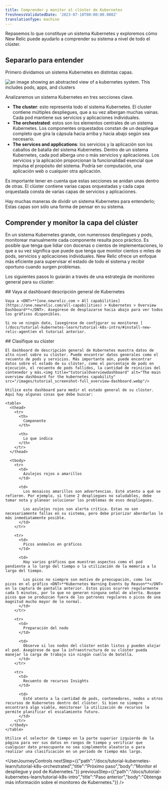 ```yaml
---
title: Comprender y monitor el clúster de Kubernetes
freshnessValidatedDate: '2023-07-18T00:00:00.000Z'
translationType: machine
---
```


Repasemos lo que constituye un sistema Kubernetes y exploremos cómo New Relic puede ayudarlo a comprender su sistema a nivel de todo el clúster.

## Separarlo para entender

Primero dividamos un sistema Kubernetes en distintas capas.

<img
  title="k8sDiagramContext"
  alt="an image showing an abstracted view of a kubernetes system. This includes pods, apps, and clusters"
  src="/images/tutorials_diagram_kubernetes-overview.webp"
/>

Analizaremos un sistema Kubernetes en tres secciones clave.

* <DNT>**The cluster**</DNT>: esto representa todo el sistema Kubernetes. El cluster contiene múltiples despliegues, que a su vez albergan muchas vainas. Cada pod mantiene sus servicios y aplicaciones individuales.
* <DNT>**The orchestrated**</DNT>: estos son los elementos centrales de un sistema Kubernetes. Los componentes orquestados constan de un despliegue completo que gira la cápsula hacia arriba y hacia abajo según sea necesario.
* <DNT>**The services and applications**</DNT>: los servicios y la aplicación son los caballos de batalla del sistema Kubernetes. Dentro de un sistema Kubernetes, cada pod alberga uno o más servicios y aplicaciones. Los servicios y la aplicación proporcionan la funcionalidad esencial que impulsa el propósito del sistema. Podría ser computación, una aplicación web o cualquier otra aplicación.

Es importante tener en cuenta que estas secciones se anidan unas dentro de otras. El clúster contiene varias capas orquestadas y cada capa orquestada consta de varias capas de servicios y aplicaciones.

<Callout variant="important">
  Hay muchas maneras de dividir un sistema Kubernetes para entenderlo; Estas capas son sólo una forma de pensar en su sistema.
</Callout>

## Comprender y monitor la capa del clúster

En un sistema Kubernetes grande, con numerosos despliegues y pods, monitorear manualmente cada componente resulta poco práctico. Es posible que tenga que lidiar con docenas o cientos de implementaciones, lo que a su vez significa que puede que tenga que monitor cientos o miles de pods, servicios y aplicaciones individuales. New Relic ofrece un enfoque más eficiente para supervisar el estado de todo el sistema y recibir <InlinePopover type="alerts"/>oportuno cuando surgen problemas.

Los siguientes pasos lo guiarán a través de una estrategia de monitoreo general para su clúster:

<Steps>
  <Step>
    ## Vaya al dashboard descripción general de Kubernetes

    Vaya a <DNT>**[one.newrelic.com > All capabilities](https://one.newrelic.com/all-capabilities) > Kubernetes > Overview Dashboard**</DNT>. Asegúrese de desplazarse hacia abajo para ver todos los gráficos disponibles.

    Si no ve ningún dato, [asegúrese de configurar su monitoreo ](/docs/tutorial-kubernetes-learn/tutorial-k8s-intro/#install-new-relic-agent)en el tutorial anterior.
  </Step>

  <Step>
    ## Clasifique su clúster

    El dashboard de descripción general de Kubernetes muestra datos de alto nivel sobre su clúster. Puede encontrar datos generales como el recuento de pods y servicios. Más importante aún, puede encontrar datos sobre el estado de su clúster, como el porcentaje de pods en ejecución, el recuento de pods fallidos, la cantidad de reinicios del contenedor y más.<img title="tutorialOverviewdashboard" alt="The main overview dashboard for the kubernetes capability" src="/images/tutorial_screenshot-full_overview-dashboard.webp"/>

    Utilice este dashboard para medir el estado general de su clúster. Aquí hay algunas cosas que debe buscar:

    <table>
      <thead>
        <tr>
          <th>
            Componente
          </th>

          <th>
            Lo que indica
          </th>
        </tr>
      </thead>

      <tbody>
        <tr>
          <td>
            Azulejos rojos o amarillos
          </td>

          <td>
            Los mosaicos amarillos son advertencias. Esté atento a qué se refieren. Por ejemplo, si tiene 2 despliegues no saludables, debe tomar nota y planear solucionar los problemas de esos despliegues.

            Los azulejos rojos son alerta crítica. Estas no son necesariamente fallas en su sistema, pero debe priorizar abordarlas lo más inmediatamente posible.
          </td>
        </tr>

        <tr>
          <td>
            Picos anómalos en gráficos
          </td>

          <td>
            Hay varios gráficos que muestran aspectos como el pod pendiente a lo largo del tiempo o la utilización de la memoria a lo largo del tiempo.

            Los picos no siempre son motivo de preocupación, como los picos en el gráfico <DNT>**Kubernetes Warning Events by Reason**</DNT> en la captura de pantalla anterior. Estos picos ocurren regularmente cada 5 minutos, por lo que no generan ninguna señal de alerta. Busque picos que se produzcan fuera de los patrones regulares o picos de una magnitud mucho mayor de lo normal.
          </td>
        </tr>

        <tr>
          <td>
            Preparación del nodo
          </td>

          <td>
            Observe si los nodos del clúster están listos y pueden alojar el pod. Asegúrese de que la infraestructura de su clúster pueda manejar la carga de trabajo sin ningún cuello de botella.
          </td>
        </tr>

        <tr>
          <td>
            Recuento de recursos Insights
          </td>

          <td>
            Esté atento a la cantidad de pods, contenedores, nodos u otros recursos de Kubernetes dentro del clúster. Si bien no siempre encontrará algo viable, monitorear la utilización de recursos le permite planificar el escalamiento futuro.
          </td>
        </tr>
      </tbody>
    </table>

    Utilice el selector de tiempo en la parte superior izquierda de la página para ver sus datos en rangos de tiempo y verificar que cualquier dato preocupante no sea simplemente aleatorio o para realizar una clasificación en un período de tiempo más largo.
  </Step>
</Steps>

<UserJourneyControls
  nextStep={{"path":"/docs/tutorial-kubernetes-learn/tutorial-k8s-orchestrated","title":"Próximo paso","body":"Monitor el despliegue y pod de Kubernetes."}}
  previousStep={{"path":"/docs/tutorial-kubernetes-learn/tutorial-k8s-intro","title":"Paso anterior","body":"Obtenga más información sobre el monitoreo de Kubernetes."}}
/>
